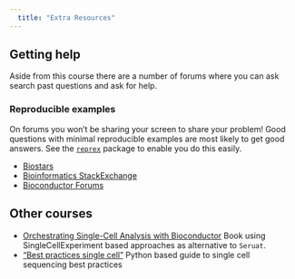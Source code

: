 ```yaml
---
  title: "Extra Resources"
---
```


## Getting help

Aside from this course there are a number of forums where you can ask search past questions and ask for help.

::: callout-tip
### Reproducible examples

On forums you won't be sharing your screen to share your problem! Good questions with minimal reproducible examples are most likely to get good answers. See the [`reprex`](https://reprex.tidyverse.org/) package to enable you do this easily.
:::

- [Biostars](https://www.biostars.org/)
- [Bioinformatics StackExchange](https://bioinformatics.stackexchange.com/)
- [Bioconductor Forums](https://support.bioconductor.org/)

## Other courses
- [Orchestrating Single-Cell Analysis with Bioconductor](https://bioconductor.org/books/release/OSCA/) Book using SingleCellExperiment based approaches as alternative to `Seruat`.
- ["Best practices single cell"](https://www.sc-best-practices.org/) Python based guide to single cell sequencing best practices


